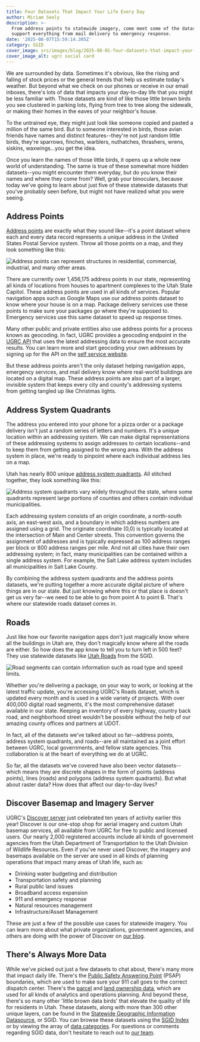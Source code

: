 ```yaml
---
title: Four Datasets That Impact Your Life Every Day
author: Miriam Seely
description: >-
  From address points to statewide imagery, come meet some of the datasets that
  support everything from mail delivery to emergency response.
date: '2025-08-07T15:59:14.305Z'
category: SGID
cover_image: src/images/blog/2025-08-01-four-datasets-that-impact-your-life-every-day/roads_example_southslc.png';
cover_image_alt: ugrc social card
---
```






We are surrounded by data. Sometimes it's obvious, like the rising and falling of stock prices or the general trends that help us estimate today's weather. But beyond what we check on our phones or receive in our email inboxes, there's lots of data that impacts your day-to-day life that you might be less familiar with. Those datasets are kind of like those little brown birds you see clustered in parking lots, flying from tree to tree along the sidewalk, or making their homes in the eaves of your neighbor's house. 

To the untrained eye, they might just look like someone copied and pasted a million of the same bird. But to someone interested in birds, those avian friends have names and distinct features--they're not just random little birds, they're sparrows, finches, warblers, nuthatches, thrashers, wrens, siskins, waxwings…you get the idea.

Once you learn the names of those little birds, it opens up a whole new world of understanding. The same is true of these somewhat more hidden datasets--you might encounter them everyday, but do you know their names and where they come from? Well, grab your binoculars, because today we've going to learn about just five of these statewide datasets that you've probably seen before, but might not have realized what you were seeing.

## Address Points

[Address points](/products/sgid/location/address-points/) are exactly what they sound like--it's a point dataset where each and every data record represents a unique address in the United States Postal Service system. Throw all those points on a map, and they look something like this:

<Image
  src={addresspts}
  loading="eager"
  alt="Address points can represent structures in residential, commercial, industrial, and many other areas."
/>

There are currently over 1,456,175 address points in our state, representing all kinds of locations from houses to apartment complexes to the Utah State Capitol. These address points are used in all kinds of services. Popular navigation apps such as Google Maps use our address points dataset to know where your house is on a map. Package delivery services use these points to make sure your packages go where they're supposed to. Emergency services use this same dataset to speed up response times.

Many other public and private entities also use address points for a process known as geocoding. In fact, UGRC provides a geocoding endpoint in the [UGRC API](/products/api/) that uses the latest addressing data to ensure the most accurate results. You can learn more and start geocoding your own addresses by signing up for the API on the [self service website](https://developer.mapserv.utah.gov/).

But these address points aren't the only dataset helping navigation apps, emergency services, and mail delivery know where real-world buildings are located on a digital map. These address points are also part of a larger, invisible system that keeps every city and county's addressing systems from getting tangled up like Christmas lights.

## Address System Quadrants

The address you entered into your phone for a pizza order or a package delivery isn't just a random series of letters and numbers. It's a unique location within an addressing system. We can make digital representations of these addressing systems to assign addresses to certain locations--and to keep them from getting assigned to the wrong area. With the address system in place, we're ready to pinpoint where each individual address lies on a map.

Utah has nearly 800 unique [address system quadrants](/products/sgid/location/address-system-quadrants/). All stitched together, they look something like this:

<Image
  src={addressquads}
  loading="eager"
  alt="Address system quadrants vary widely throughout the state, where some quadrants represent large portions of counties and others contain individual municipalities."
/>

Each addressing system consists of an origin coordinate, a north-south axis, an east-west axis, and a boundary in which address numbers are assigned using a grid. The originate coordinate (0,0) is typically located at the intersection of Main and Center streets. This convention governs the assignment of addresses and is typically expressed as 100 address ranges per block or 800 address ranges per mile. And not all cities have their own addressing system; in fact, many municipalities can be contained within a single address system. For example, the Salt Lake address system includes all municipalities in Salt Lake County.

By combining the address system quadrants and the address points datasets, we're putting together a more accurate digital picture of where things are in our state. But just knowing where this or that place is doesn't get us very far--we need to be able to go from point A to point B. That's where our statewide roads dataset comes in.

## Roads

Just like how our favorite navigation apps don't just magically know where all the buildings in Utah are, they don't magically know where all the roads are either. So how does the app know to tell you to turn left in 500 feet? They use statewide datasets like [Utah Roads](/products/sgid/transportation/road-centerlines/) from the SGID.

<Image
  src={roads}
  loading="eager"
  alt="Road segments can contain information such as road type and speed limits."
/>

Whether you're delivering a package, on your way to work, or looking at the latest traffic update, you're accessing UGRC's Roads dataset, which is updated every month and is used in a wide variety of projects. With over 400,000 digital road segments, it's the most comprehensive dataset available in our state. Keeping an inventory of every highway, country back road, and neighborhood street wouldn't be possible without the help of our amazing county offices and partners at UDOT.

In fact, all of the datasets we've talked about so far--address points, address system quadrants, and roads--are all maintained as a joint effort between UGRC, local governments, and fellow state agencies. This collaboration is at the heart of everything we do at UGRC.

So far, all the datasets we've covered have also been vector datasets--which means they are discrete shapes in the form of points (address points), lines (roads) and polygons (address system quadrants). But what about raster data? How does that affect our day-to-day lives?

## Discover Basemap and Imagery Server

UGRC's [Discover server](/products/discover/) just celebrated ten years of activity earlier this year! Discover is our one-stop shop for aerial imagery and custom Utah basemap services, all available from UGRC for free to public and licensed users. Our nearly 2,000 registered accounts include all kinds of government agencies from the Utah Department of Transportation to the Utah Division of Wildlife Resources. Even if you've never used Discover, the imagery and basemaps available on the server are used in all kinds of planning operations that impact many areas of Utah life, such as:

- Drinking water budgeting and distribution
- Transportation safety and planning
- Rural public land issues
- Broadband access expansion
- 911 and emergency response
- Natural resources management
- Infrastructure/Asset Management

These are just a few of the possible use cases for statewide imagery. You can learn more about what private organizations, government agencies, and others are doing with the power of Discover on [our blog](/blog/2025-05-05-celebrating-ten-years-of-discover/).

## There's Always More Data

While we've picked out just a few datasets to chat about, there's many more that impact daily life. There's the [Public Safety Answering Point](/products/sgid/society/public-safety-answering-point-boundaries/) (PSAP) boundaries, which are used to make sure your 911 call goes to the correct dispatch center. There's the [parcel](/products/sgid/cadastre/parcels/) and [land ownership data](/products/sgid/cadastre/land-ownership/), which are used for all kinds of analytics and operations planning. And beyond these, there's so many other 'little brown data birds' that elevate the quality of life for residents in Utah. These datasets, along with more than 300 other unique layers, can be found in the [Statewide Geographic Information Datasource](/products/sgid/), or SGID. You can browse these datasets using the [SGID Index](/products/sgid/sgid-index/) or by viewing the array of [data categories](/products/sgid/categories/). For questions or comments regarding SGID data, don't hesitate to reach out to [our team](/contact/).
